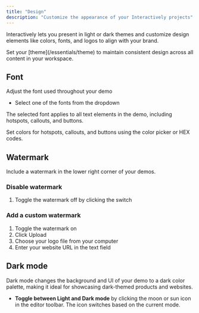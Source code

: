 ```yaml
---
title: "Design"
description: "Customize the appearance of your Interactively projects"
---
```


Interactively lets you present in light or dark themes and customize design elements like colors, fonts, and logos to align with your brand.

<Tip>
  Set your [theme](/essentials/theme) to maintain consistent design across all content in your workspace.
</Tip>

## Font

Adjust the font used throughout your demo

- Select one of the fonts from the dropdown

<Info>
  The selected font applies to all text elements in the demo, including hotspots, callouts, and buttons.
</Info>

Set colors for hotspots, callouts, and buttons using the color picker or HEX codes.

## Watermark

Include a watermark in the lower right corner of your demos.

### Disable watermark

1. Toggle the watermark off by clicking the switch

### Add a custom watermark

1. Toggle the watermark on
2. Click Upload
3. Choose your logo file from your computer
4. Enter your website URL in the text field

## Dark mode

Dark mode changes the background and UI of your demo to a dark color palette, making it ideal for showcasing dark-themed products and websites.

- **Toggle between Light and Dark mode** by clicking the moon or sun icon in the editor toolbar. The icon switches based on the current mode.